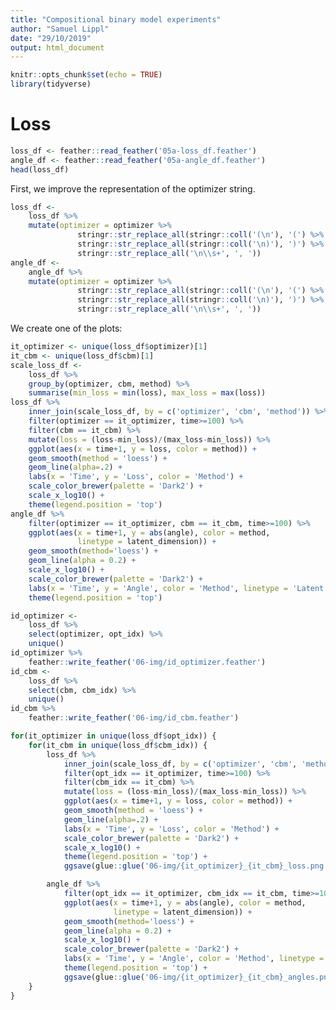 ```yaml
---
title: "Compositional binary model experiments"
author: "Samuel Lippl"
date: "29/10/2019"
output: html_document
---
```


```r
knitr::opts_chunk$set(echo = TRUE)
library(tidyverse)
```

# Loss

```r
loss_df <- feather::read_feather('05a-loss_df.feather')
angle_df <- feather::read_feather('05a-angle_df.feather')
head(loss_df)
```

First, we improve the representation of the optimizer string.

```r
loss_df <- 
    loss_df %>% 
    mutate(optimizer = optimizer %>% 
               stringr::str_replace_all(stringr::coll('(\n'), '(') %>% 
               stringr::str_replace_all(stringr::coll('\n)'), ')') %>% 
               stringr::str_replace_all('\n\\s+', ', '))
angle_df <- 
    angle_df %>% 
    mutate(optimizer = optimizer %>% 
               stringr::str_replace_all(stringr::coll('(\n'), '(') %>% 
               stringr::str_replace_all(stringr::coll('\n)'), ')') %>% 
               stringr::str_replace_all('\n\\s+', ', '))
```

We create one of the plots:

```r
it_optimizer <- unique(loss_df$optimizer)[1]
it_cbm <- unique(loss_df$cbm)[1]
scale_loss_df <-
    loss_df %>% 
    group_by(optimizer, cbm, method) %>% 
    summarise(min_loss = min(loss), max_loss = max(loss))
loss_df %>% 
    inner_join(scale_loss_df, by = c('optimizer', 'cbm', 'method')) %>% 
    filter(optimizer == it_optimizer, time>=100) %>% 
    filter(cbm == it_cbm) %>% 
    mutate(loss = (loss-min_loss)/(max_loss-min_loss)) %>% 
    ggplot(aes(x = time+1, y = loss, color = method)) + 
    geom_smooth(method = 'loess') + 
    geom_line(alpha=.2) +
    labs(x = 'Time', y = 'Loss', color = 'Method') + 
    scale_color_brewer(palette = 'Dark2') + 
    scale_x_log10() + 
    theme(legend.position = 'top')
angle_df %>% 
    filter(optimizer == it_optimizer, cbm == it_cbm, time>=100) %>% 
    ggplot(aes(x = time+1, y = abs(angle), color = method,
               linetype = latent_dimension)) + 
    geom_smooth(method='loess') + 
    geom_line(alpha = 0.2) +
    scale_x_log10() + 
    scale_color_brewer(palette = 'Dark2') + 
    labs(x = 'Time', y = 'Angle', color = 'Method', linetype = 'Latent Dim.') + 
    theme(legend.position = 'top')
```

```r
id_optimizer <- 
    loss_df %>% 
    select(optimizer, opt_idx) %>% 
    unique()
id_optimizer %>% 
    feather::write_feather('06-img/id_optimizer.feather')
id_cbm <- 
    loss_df %>% 
    select(cbm, cbm_idx) %>% 
    unique()
id_cbm %>% 
    feather::write_feather('06-img/id_cbm.feather')
```


```r
for(it_optimizer in unique(loss_df$opt_idx)) {
    for(it_cbm in unique(loss_df$cbm_idx)) {
        loss_df %>% 
            inner_join(scale_loss_df, by = c('optimizer', 'cbm', 'method')) %>% 
            filter(opt_idx == it_optimizer, time>=100) %>% 
            filter(cbm_idx == it_cbm) %>% 
            mutate(loss = (loss-min_loss)/(max_loss-min_loss)) %>% 
            ggplot(aes(x = time+1, y = loss, color = method)) + 
            geom_smooth(method = 'loess') + 
            geom_line(alpha=.2) +
            labs(x = 'Time', y = 'Loss', color = 'Method') + 
            scale_color_brewer(palette = 'Dark2') + 
            scale_x_log10() + 
            theme(legend.position = 'top') + 
            ggsave(glue::glue('06-img/{it_optimizer}_{it_cbm}_loss.png'), width=6, height=4)

        angle_df %>% 
            filter(opt_idx == it_optimizer, cbm_idx == it_cbm, time>=100) %>% 
            ggplot(aes(x = time+1, y = abs(angle), color = method,
                       linetype = latent_dimension)) + 
            geom_smooth(method='loess') + 
            geom_line(alpha = 0.2) +
            scale_x_log10() + 
            scale_color_brewer(palette = 'Dark2') + 
            labs(x = 'Time', y = 'Angle', color = 'Method', linetype = 'Latent Dim.') + 
            theme(legend.position = 'top') + 
            ggsave(glue::glue('06-img/{it_optimizer}_{it_cbm}_angles.png'), width=6, height=4)
    }
}
```

